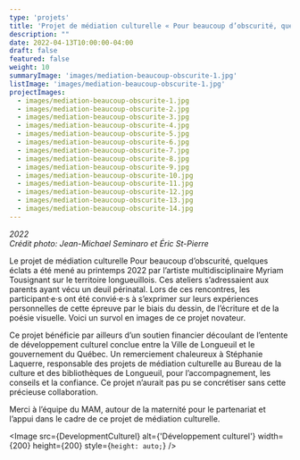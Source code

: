 ```yaml
---
type: 'projets'
title: 'Projet de médiation culturelle « Pour beaucoup d’obscurité, quelques éclats »'
description: ""
date: 2022-04-13T10:00:00-04:00
draft: false
featured: false
weight: 10
summaryImage: 'images/mediation-beaucoup-obscurite-1.jpg'
listImage: 'images/mediation-beaucoup-obscurite-1.jpg'
projectImages:
  - images/mediation-beaucoup-obscurite-1.jpg
  - images/mediation-beaucoup-obscurite-2.jpg
  - images/mediation-beaucoup-obscurite-3.jpg
  - images/mediation-beaucoup-obscurite-4.jpg
  - images/mediation-beaucoup-obscurite-5.jpg
  - images/mediation-beaucoup-obscurite-6.jpg
  - images/mediation-beaucoup-obscurite-7.jpg
  - images/mediation-beaucoup-obscurite-8.jpg
  - images/mediation-beaucoup-obscurite-9.jpg
  - images/mediation-beaucoup-obscurite-10.jpg
  - images/mediation-beaucoup-obscurite-11.jpg
  - images/mediation-beaucoup-obscurite-12.jpg
  - images/mediation-beaucoup-obscurite-13.jpg
  - images/mediation-beaucoup-obscurite-14.jpg
---
```



_2022  
Crédit photo: Jean-Michael Seminaro et Éric St-Pierre_

Le projet de médiation culturelle Pour beaucoup d’obscurité, quelques éclats a été mené au printemps 2022 par l’artiste multidisciplinaire Myriam Tousignant sur le territoire longueuillois. Ces ateliers s’adressaient aux parents ayant vécu un deuil périnatal. Lors de ces rencontres, les participant·e·s ont été convié·e·s à s’exprimer sur leurs expériences personnelles de cette épreuve par le biais du dessin, de l’écriture et de la poésie visuelle. Voici un survol en images de ce projet novateur. 

Ce projet bénéficie par ailleurs d’un soutien financier découlant de l’entente de développement culturel conclue entre la Ville de Longueuil et le gouvernement du Québec. Un remerciement chaleureux à Stéphanie Laquerre, responsable des projets de médiation culturelle au Bureau de la culture et des bibliothèques de Longueuil, pour l’accompagnement, les conseils et la confiance. Ce projet n’aurait pas pu se concrétiser sans cette précieuse collaboration. 

Merci à l’équipe du MAM, autour de la maternité pour le partenariat et l’appui dans le cadre de ce projet de médiation culturelle.  

<PartnerLink src={LogoMam} href='https://www.mam.qc.ca' alt='MAM' />

<Image 
  src={DevelopmentCulturel} 
  alt={'Développement culturel'} 
  width={200} 
  height={200}
  style={`height: auto;`}
/>